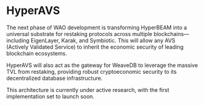 # HyperAVS

The next phase of WAO development is transforming HyperBEAM into a universal substrate for restaking protocols across multiple blockchains—including EigenLayer, Karak, and Symbiotic. This will allow any AVS (Actively Validated Service) to inherit the economic security of leading blockchain ecosystems.

HyperAVS will also act as the gateway for WeaveDB to leverage the massive TVL from restaking, providing robust cryptoeconomic security to its decentralized database infrastructure.

This architecture is currently under active research, with the first implementation set to launch soon.